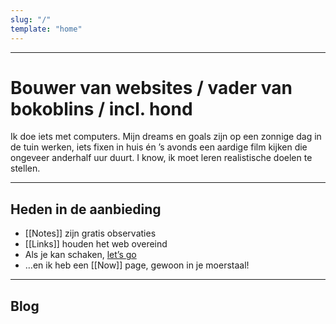 ```yaml
---
slug: "/"
template: "home"
---
```



<LinkToLatestThing />

---

# Bouwer van websites / vader van bokoblins / incl. hond

Ik doe iets met computers. Mijn dreams en goals zijn op een zonnige dag in de tuin werken, iets fixen in huis én ’s avonds een aardige film kijken die ongeveer anderhalf uur duurt. I know, ik moet leren realistische doelen te stellen.

---

## Heden in de aanbieding

- [[Notes]] zijn gratis observaties
- [[Links]] houden het web overeind
- Als je kan schaken, [let’s go](https://lichess.org/?user=phortuin#friend)
- &hellip;en ik heb een [[Now]] page, gewoon in je moerstaal!

---

## Blog

<Posts />
